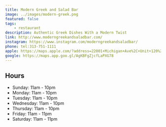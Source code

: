 ```yaml
---
title: Modern Greek and Salad Bar
image: ../images/modern-greek.png
featured: false
tags:
    - restaurant
description: Authentic Greek Dishes With a Modern Twist
link: http://www.moderngreekandsaladbar.com/
instagram: https://www.instagram.com/moderngreekandsaladbar/
phone: tel:313-751-1111
apple: https://maps.apple.com/?address=22001+Michigan+Ave%2C+Unit+120%2C+Dearborn%2C+MI+48124%2C+United+States&auid=9255380669501979968&ll=42.305753%2C-83.2445937&lsp=9902&q=Modern+Greek+and+Salad+Bar
google: https://maps.app.goo.gl/AgKBFgZjcfLaPXG78
---
```


## Hours

- Sunday: 11am - 10pm
- Monday: 11am - 10pm
- Tuesday: 11am - 10pm
- Wednesday: 11am - 10pm
- Thursday: 11am - 10pm
- Friday: 11am - 11pm
- Saturday: 11am - 11pm